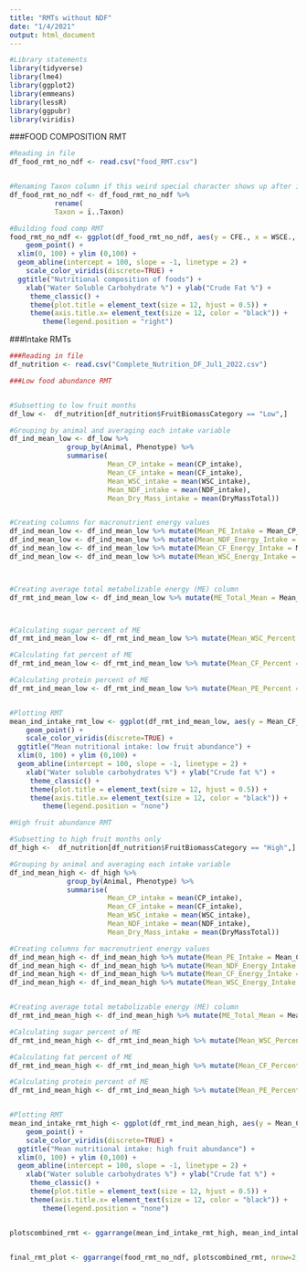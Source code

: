 ---
title: "RMTs without NDF"
date: "1/4/2021"
output: html_document
---
``` {r}
#Library statements
library(tidyverse)
library(lme4)
library(ggplot2)
library(emmeans)
library(lessR)
library(ggpubr)
library(viridis)

```

###FOOD COMPOSITION RMT
```{r}

#Reading in file
df_food_rmt_no_ndf <- read.csv("food_RMT.csv")


#Renaming Taxon column if this weird special character shows up after import
df_food_rmt_no_ndf <- df_food_rmt_no_ndf %>% 
           rename(
           Taxon = ï..Taxon)

#Building food comp RMT          
food_rmt_no_ndf <- ggplot(df_food_rmt_no_ndf, aes(y = CFE., x = WSCE., color = Food.Type, shape = Food.Type)) + 
    geom_point() +
  xlim(0, 100) + ylim (0,100) +
  geom_abline(intercept = 100, slope = -1, linetype = 2) +
    scale_color_viridis(discrete=TRUE) +
  ggtitle("Nutritional composition of foods") +
    xlab("Water Soluble Carbohydrate %") + ylab("Crude Fat %") +
     theme_classic() +
     theme(plot.title = element_text(size = 12, hjust = 0.5)) +
     theme(axis.title.x= element_text(size = 12, color = "black")) +
        theme(legend.position = "right")

```


###Intake RMTs
```{r}

###Reading in file
df_nutrition <- read.csv("Complete_Nutrition_DF_Jul1_2022.csv")

###Low food abundance RMT


#Subsetting to low fruit months
df_low <-  df_nutrition[df_nutrition$FruitBiomassCategory == "Low",]

#Grouping by animal and averaging each intake variable
df_ind_mean_low <- df_low %>%
              group_by(Animal, Phenotype) %>%
              summarise(
                        Mean_CP_intake = mean(CP_intake),
                        Mean_CF_intake = mean(CF_intake),
                        Mean_WSC_intake = mean(WSC_intake),
                        Mean_NDF_intake = mean(NDF_intake),
                        Mean_Dry_Mass_intake = mean(DryMassTotal))


#Creating columns for macronutrient energy values
df_ind_mean_low <- df_ind_mean_low %>% mutate(Mean_PE_Intake = Mean_CP_intake * 4)  
df_ind_mean_low <- df_ind_mean_low %>% mutate(Mean_NDF_Energy_Intake = Mean_NDF_intake * 4)
df_ind_mean_low <- df_ind_mean_low %>% mutate(Mean_CF_Energy_Intake = Mean_CF_intake * 9)
df_ind_mean_low <- df_ind_mean_low %>% mutate(Mean_WSC_Energy_Intake = Mean_WSC_intake * 4)



#Creating average total metabolizable energy (ME) column
df_rmt_ind_mean_low <- df_ind_mean_low %>% mutate(ME_Total_Mean = Mean_PE_Intake + Mean_CF_Energy_Intake + Mean_WSC_Energy_Intake)



#Calculating sugar percent of ME
df_rmt_ind_mean_low <- df_rmt_ind_mean_low %>% mutate(Mean_WSC_Percent = (Mean_WSC_Energy_Intake/ME_Total_Mean)*100)

#Calculating fat percent of ME
df_rmt_ind_mean_low <- df_rmt_ind_mean_low %>% mutate(Mean_CF_Percent = (Mean_CF_Energy_Intake/ME_Total_Mean)*100)

#Calculating protein percent of ME
df_rmt_ind_mean_low <- df_rmt_ind_mean_low %>% mutate(Mean_PE_Percent = (Mean_PE_Intake/ME_Total_Mean)*100)


#Plotting RMT
mean_ind_intake_rmt_low <- ggplot(df_rmt_ind_mean_low, aes(y = Mean_CF_Percent, x = Mean_WSC_Percent, color = Phenotype)) + 
    geom_point() +
    scale_color_viridis(discrete=TRUE) +
  ggtitle("Mean nutritional intake: low fruit abundance") +
  xlim(0, 100) + ylim (0,100) +
  geom_abline(intercept = 100, slope = -1, linetype = 2) +
    xlab("Water soluble carbohydrates %") + ylab("Crude fat %") +
     theme_classic() +
     theme(plot.title = element_text(size = 12, hjust = 0.5)) +
     theme(axis.title.x= element_text(size = 12, color = "black")) +
        theme(legend.position = "none")
```

```{r}

#High fruit abundance RMT 

#Subsetting to high fruit months only
df_high <-  df_nutrition[df_nutrition$FruitBiomassCategory == "High",]

#Grouping by animal and averaging each intake variable
df_ind_mean_high <- df_high %>%
              group_by(Animal, Phenotype) %>%
              summarise(
                        Mean_CP_intake = mean(CP_intake),
                        Mean_CF_intake = mean(CF_intake),
                        Mean_WSC_intake = mean(WSC_intake),
                        Mean_NDF_intake = mean(NDF_intake),
                        Mean_Dry_Mass_intake = mean(DryMassTotal))

#Creating columns for macronutrient energy values
df_ind_mean_high <- df_ind_mean_high %>% mutate(Mean_PE_Intake = Mean_CP_intake * 4)  
df_ind_mean_high <- df_ind_mean_high %>% mutate(Mean_NDF_Energy_Intake = Mean_NDF_intake * 4)
df_ind_mean_high <- df_ind_mean_high %>% mutate(Mean_CF_Energy_Intake = Mean_CF_intake * 9)
df_ind_mean_high <- df_ind_mean_high %>% mutate(Mean_WSC_Energy_Intake = Mean_WSC_intake * 4)


#Creating average total metabolizable energy (ME) column
df_rmt_ind_mean_high <- df_ind_mean_high %>% mutate(ME_Total_Mean = Mean_PE_Intake + Mean_CF_Energy_Intake + Mean_WSC_Energy_Intake)

#Calculating sugar percent of ME
df_rmt_ind_mean_high <- df_rmt_ind_mean_high %>% mutate(Mean_WSC_Percent = (Mean_WSC_Energy_Intake/ME_Total_Mean)*100)

#Calculating fat percent of ME
df_rmt_ind_mean_high <- df_rmt_ind_mean_high %>% mutate(Mean_CF_Percent = (Mean_CF_Energy_Intake/ME_Total_Mean)*100)

#Calculating protein percent of ME
df_rmt_ind_mean_high <- df_rmt_ind_mean_high %>% mutate(Mean_PE_Percent = (Mean_PE_Intake/ME_Total_Mean)*100)


#Plotting RMT
mean_ind_intake_rmt_high <- ggplot(df_rmt_ind_mean_high, aes(y = Mean_CF_Percent, x = Mean_WSC_Percent, color = Phenotype)) + 
    geom_point() +
    scale_color_viridis(discrete=TRUE) +
  ggtitle("Mean nutritional intake: high fruit abundance") +
  xlim(0, 100) + ylim (0,100) +
  geom_abline(intercept = 100, slope = -1, linetype = 2) +
    xlab("Water soluble carbohydrates %") + ylab("Crude fat %") +
     theme_classic() +
     theme(plot.title = element_text(size = 12, hjust = 0.5)) +
     theme(axis.title.x= element_text(size = 12, color = "black")) +
        theme(legend.position = "none")


plotscombined_rmt <- ggarrange(mean_ind_intake_rmt_high, mean_ind_intake_rmt_low, nrow=1, common.legend = TRUE, legend="bottom")


final_rmt_plot <- ggarrange(food_rmt_no_ndf, plotscombined_rmt, nrow=2, common.legend = FALSE)



```

